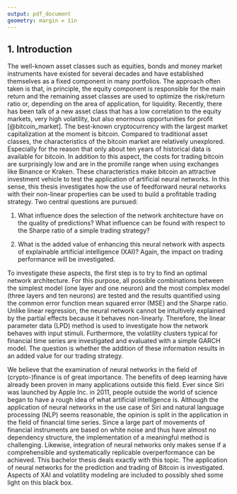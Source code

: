 ```yaml
---
output: pdf_document
geometry: margin = 1in
---
```


## 1. Introduction

The well-known asset classes such as equities, bonds and money market instruments have existed for several decades and have established themselves as a fixed component in many portfolios. The approach often taken is that, in principle, the equity component is responsible for the main return and the remaining asset classes are used to optimize the risk/return ratio or, depending on the area of application, for liquidity. Recently, there has been talk of a new asset class that has a low correlation to the equity markets, very high volatility, but also enormous opportunities for profit [@bitcoin_market]. The best-known cryptocurrency with the largest market capitalization at the moment is bitcoin. Compared to traditional asset classes, the characteristics of the bitcoin market are relatively unexplored. Especially for the reason that only about ten years of  historical data is available for bitcoin. In addition to this aspect, the costs for trading bitcoin are surprisingly low and are in the promille range when using exchanges like Binance or Kraken. These characteristics make bitcoin an attractive investment vehicle to test the application of artificial neural networks. In this sense, this thesis investigates how the use of feedforward neural networks with their non-linear properties can be used to build a profitable trading strategy. Two central questions are pursued:

1) What influence does the selection of the network architecture have on the quality of predictions? What influence can be found with respect to the Sharpe ratio of a simple trading strategy?

2) What is the added value of enhancing this neural network with aspects of explainable artificial intelligence (XAI)? Again, the impact on trading performance will be investigated. 

To investigate these aspects, the first step is to try to find an optimal network architecture. For this purpose, all possible combinations between the simplest model (one layer and one neuron) and the most complex model (three layers and ten neurons) are tested and the results quantified using the common error function mean squared error (MSE) and the Sharpe ratio. Unlike linear regression, the neural network cannot be intuitively explained by the partial effects because it behaves non-linearly. Therefore, the linear parameter data (LPD) method is used to investigate how the network behaves with input stimuli. Furthermore, the volatility clusters typical for financial time series are investigated and evaluated with a simple GARCH model. The question is whether the addition of these information results in an added value for our trading strategy. 

We believe that the examination of neural networks in the field of (crypto-)finance is of great importance. The benefits of deep learning have already been proven in many applications outside this field. Ever since Siri was launched by Apple Inc. in 2011, people outside the world of science began to have a rough idea of what artificial intelligence is. Although the application of neural networks in the use case of Siri and natural language processing (NLP) seems reasonable, the opinion is split in the application in the field of financial time series. Since a large part of movements of financial instruments are based on white noise and thus have almost no dependency structure, the implementation of a meaningful method is challenging. Likewise, integration of neural networks only makes sense if a comprehensible and systematically replicable overperformance can be achieved. This bachelor thesis deals exactly with this topic. The application of neural networks for the prediction and trading of Bitcoin is investigated. Aspects of XAI and volatility modeling are included to possibly shed some light on this black box. 